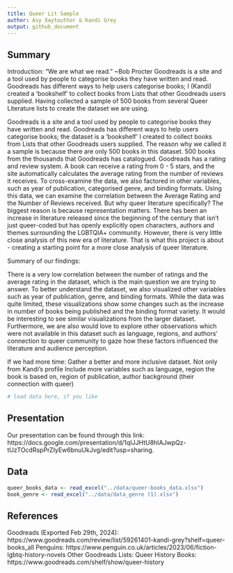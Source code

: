 ```yaml
---
title: Queer Lit Sample
author: Asy Xaytouthor & Kandi Grey
output: github_document
---
```


## Summary

Introduction: 
“We are what we read.” 
	~Bob Procter 
Goodreads is a site and a tool used by people to categorise books they have written and read. Goodreads has different ways to help users categorise books; I (Kandi) created a ‘bookshelf’ to collect books from Lists that other Goodreads users supplied. Having collected a sample of 500 books from several Queer Literature lists to create the dataset we are using. 

Goodreads is a site and a tool used by people to categorise books they have written and read. Goodreads has different ways to help users categorise books; the dataset is a ‘bookshelf’ I created to collect books from Lists that other Goodreads users supplied. The reason why we called it a sample is because there are only  500 books in this dataset. 500 books from the thousands that Goodreads has catalogued. Goodreads has a rating and review system. A book can receive a rating from 0 - 5 stars, and the site automatically calculates the average rating from the number of reviews it receives. To cross-examine the data, we also factored in other variables, such as year of publication, categorised genre, and binding formats. Using this data, we can examine the correlation between the Average Rating and the Number of Reviews received.
But why queer literature specifically? The biggest reason is because representation matters. There has been an increase in literature released since the beginning of the century that isn’t just queer-coded but has openly explicitly open characters, authors and themes surrounding the LGBTQIA+ community. However, there is very little close analysis of this new era of literature. That is what this project is about - creating a starting point for a more close analysis of queer literature. 

Summary of our findings:

There is a very low correlation between the number of ratings and the average rating in the dataset, which is the main question we are trying to answer. To better understand the dataset, we also visualized other variables such as year of publication, genre, and binding formats. While the data was quite limited, these visualizations show some changes such as the increase in number of books being published and the binding format variety. It would be interesting to see similar visualizations from the larger dataset. Furthermore, we are also would love to explore other observations which were not available in this dataset such as language, regions, and authors’ connection to queer community to gaze how these factors influenced the literature and audience perception. 

If we had more time:
Gather a better and more inclusive dataset. Not only from Kandi's profile 
Include more variables such as language, region the book is based on, region of publication, author background (their connection with queer)


```r
# load data here, if you like
```

## Presentation

Our presentation can be found through this link: https://docs.google.com/presentation/d/1qIJJHtU8hIAJwpQz-tUzTOcdRspPrZIyEw6bnuUkJvg/edit?usp=sharing.

## Data 

```r
queer_books_data <- read_excel("../data/queer-books_data.xlsx")
book_genre <- read_excel("../data/data_genre (1).xlsx")
```

## References

Goodreads (Exported Feb 29th, 2024): https://www.goodreads.com/review/list/59261401-kandi-grey?shelf=queer-books_all 
Penguins: https://www.penguin.co.uk/articles/2023/06/fiction-lgbtq-history-novels 
Other Goodreads Lists: 
Queer History Books: https://www.goodreads.com/shelf/show/queer-history 
